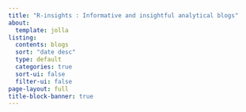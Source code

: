 ```yaml
---
title: "R-insights : Informative and insightful analytical blogs"
about: 
  template: jolla
listing:
  contents: blogs
  sort: "date desc"
  type: default
  categories: true
  sort-ui: false
  filter-ui: false
page-layout: full
title-block-banner: true
---
```

